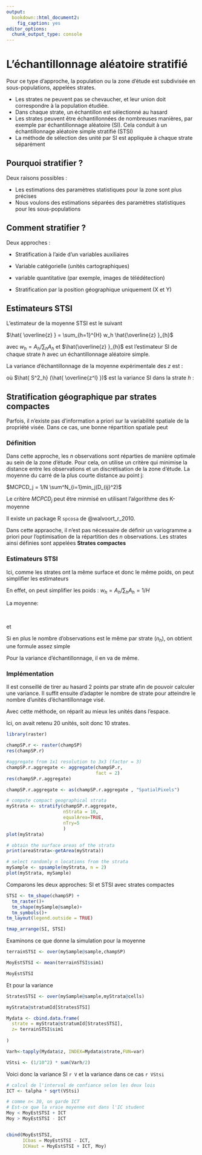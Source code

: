 ```yaml
---
output:
  bookdown::html_document2:
    fig_caption: yes
editor_options:
  chunk_output_type: console
---
```



L'échantillonnage aléatoire stratifié
=======================================

Pour ce type d'approche, la population ou la zone d'étude est subdivisée en sous-populations, appelées
strates.

- Les strates ne peuvent pas  se chevaucher, et leur union doit correspondre à la population étudiée.
- Dans chaque strate, un échantillon est sélectionné au hasard
- Les strates peuvent être échantillonnées de nombreuses manières, par exemple par échantillonnage aléatoire (SI). Cela conduit à un échantillonnage aléatoire simple stratifié (STSI)
- La méthode de sélection des unité par SI est appliquée à chaque strate séparément


Pourquoi stratifier ?
---------------------

Deux raisons possibles :

- Les estimations des paramètres statistiques pour la zone sont plus précises 
- Nous voulons des estimations séparées des paramètres statistiques pour les sous-populations

Comment stratifier ?
---------------------

Deux approches :

* Stratification à l'aide d'un  variables auxiliaires

 - Variable catégorielle (unités cartographiques)
 - variable quantitative (par exemple, images de télédétection)
 
* Stratification par la position géographique uniquement (X et Y)

Estimateurs STSI
-----------------

L'estimateur de la moyenne STSI est le suivant

$\hat{ \overline{z} } = \sum_{h=1}^{H} w_h \hat{\overline{z} }_{h}$

avec $w_h = A_h/\sum_{h}A_h$ et $\hat{\overline{z} }_{h}$ est l'estimateur SI de chaque strate $h$ avec un échantillonnage aléatoire simple.


La variance d'échantillonnage de la moyenne expérimentale des $z$ est :

\begin{equation}

V(\hat{ \overline{z^l} } )  = \sum_{h=1}^{H} w_h^2 \frac{ \hat{ S^2_h} (\hat{ \overline{z^l} } ) }{n_h}
\end{equation}

où $\hat{ S^2_h} (\hat{ \overline{z^l} })$ est la variance SI  dans la strate $h$ :

\begin{equation}
\hat{ S^2_h} (\hat{ \overline{z^l} })= \frac{1}{n_h-1}\sum_{i=1}^{n_h} ( z^l_{hi}  -\hat{\overline{z}}_h^l )
\end{equation}



Stratification géographique par strates compactes
-------------------------------------------------

Parfois, il n'existe pas d'information a priori sur la variabilité spatiale de la propriété visée. Dans ce cas, une bonne répartition spatiale peut

### Définition

Dans cette approche, les $n$ observations sont réparties de manière optimale au sein de la zone d'étude. Pour cela, on utilise un critère qui minimise la distance entre les observations et un discrétisation de la zone d'étude.
La moyenne du carré de la plus courte distance au point j:

$MCPCD_j = 1/N \sum^N_{i=1}min_j(D_{ij}^2)$

Le critère $MCPCD_j$ peut être minmisé en utilisant l'algorithme des K-moyenne 

Il existe un package R `spcosa` de @walvoort_r_2010.

Dans cette appraoche, il n'est pas nécessaire de définir un variogramme a priori  pour l'optimisation de la répartition des $n$  observations. Les strates ainsi définies sont appelées **Strates compactes**

### Estimateurs STSI

Ici, comme les strates ont la même surface et donc le même poids, on peut simplifier les estimateurs

En effet, on peut simplifier les poids : $w_h = A_h/\sum_{h}A_h = 1/H$ 

La moyenne:

<br/>
\begin{equation}

\hat{ \overline{z} } = \sum_{h=1}^{H} \frac1H \hat{\overline{z} }_{h}
\end{equation}

et 

\begin{equation}
\hat{\overline{z}}_{h} =\frac1{n_h} \sum_{i=1}^{n_h}z_i
\end{equation}

Si en plus le nombre d'observations est le même par strate ($n_h$), on obtient une formule assez simple

\begin{equation}

\hat{ \overline{z} } =  \frac1N \sum_{i=1}^{N} z_i
\end{equation}

Pour la variance d'échantillonnage, il en va de même.


\begin{equation}
V(\hat{ \overline{z^l} } )  = (\frac1H)^2 \sum_{h=1}^{H}  \frac{ \hat{ S^2_h} (\hat{ \overline{z^l} } ) }{n_h}
\end{equation}



### Implémentation

Il est conseillé de tirer au hasard 2 points par strate afin de pouvoir calculer une variance. Il suffit ensuite d'adapter le nombre de strate pour atteindre le nombre d'unités d'échantillonnage visé.


Avec cette méthode, on réparit au mieux les unités dans l'espace.

Ici, on avait retenu 20 unités, soit donc 10 strates.

```r

library(raster)

champSP.r <- raster(champSP)
res(champSP.r)

#aggregate from 1x1 resolution to 3x3 (factor = 3)
champSP.r.aggregate <- aggregate(champSP.r, 
                                 fact = 2)
res(champSP.r.aggregate)

champSP.r.aggregate <- as(champSP.r.aggregate , "SpatialPixels")

# compute compact geographical strata
myStrata <- stratify(champSP.r.aggregate,
                     nStrata = 10,
                     equalArea=TRUE, 
                     nTry=5
                     )
plot(myStrata)

# obtain the surface areas of the strata
print(areaStrata<-getArea(myStrata))

# select randomly n locations from the strata
mySample <- spsample(myStrata, n = 2)
plot(myStrata, mySample)

```


Comparons les deux approches: SI et STSI avec strates compactes

```r
STSI <- tm_shape(champSP) +
  tm_raster()+
  tm_shape(mySample@sample)+
  tm_symbols()+
tm_layout(legend.outside = TRUE)

tmap_arrange(SI, STSI)
```


Examinons ce que donne la simulation pour la moyenne

```r
terrainSTSI <- over(mySample@sample,champSP)

MoyEstSTSI <- mean(terrainSTSI$sim1)

MoyEstSTSI

```

Et pour la variance


```r
StratesSTSI <- over(mySample@sample,myStrata@cells)

myStrata@stratumId[StratesSTSI]

Mydata <- cbind.data.frame(
  strate = myStrata@stratumId[StratesSTSI],
  z= terrainSTSI$sim1
  
)

Varh<-tapply(Mydata$z, INDEX=Mydata$strate,FUN=var)

VStsi <- (1/10^2) * sum(Varh/2)
```

Voici donc la variance SI `r V` et la variance dans ce cas `r VStsi`

```r

# calcul de l'interval de confiance selon les deux lois
ICT <- talpha * sqrt(VStsi)

# comme n< 30, on garde ICT
# Est-ce que la vraie moyenne est dans l'IC student
Moy < MoyEstSTSI + ICT
Moy > MoyEstSTSI - ICT


cbind(MoyEstSTSI, 
      ICbas = MoyEstSTSI - ICT,
      ICHaut = MoyEstSTSI + ICT, Moy)

```

